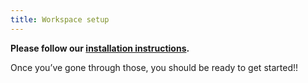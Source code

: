 ```yaml
---
title: Workspace setup
---
```


**Please follow our [installation instructions](https://bristol-training.github.io/data-science-project-setup/).**

Once you've gone through those, you should be ready to get started!!

